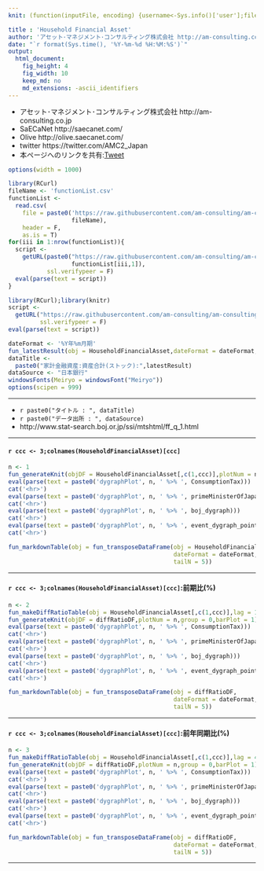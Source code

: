 ```yaml
---
knit: (function(inputFile, encoding) {username<-Sys.info()['user'];fileName<-'defaultPath.csv';pathToFile <-paste0('C:/Users/', username,'/Desktop/pathToCSV/');setwd(pathToFile);buf0<-read.csv(fileName,header = F,skip = 0,stringsAsFactor = F,check.names = F,fileEncoding = 'utf-8');timeStamp<-format(Sys.time(),'%Y%m%d%H%M%S');rmarkdown::render(inputFile, encoding = encoding, output_file = paste0('C:/Users/',username,buf0[2,1],'charts/','am-consulting.co.jp-HouseholdFinancialAsset.html')) })

title : 'Household Financial Asset'
author: 'アセット･マネジメント･コンサルティング株式会社 http://am-consulting.co.jp'
date: "`r format(Sys.time(), '%Y-%m-%d %H:%M:%S')`"
output: 
  html_document:
    fig_height: 4
    fig_width: 10
    keep_md: no
    md_extensions: -ascii_identifiers 
---
```

<link href="http://knowledgevault.saecanet.com/components/rmarkdown-html.css" rel="stylesheet">
<script src="http://knowledgevault.saecanet.com/components/JavascriptCode.js"></script>
<style>.main-container {max-width : 1000px;}</style>

- アセット･マネジメント･コンサルティング株式会社 http://am-consulting.co.jp
- SaECaNet http://saecanet.com/
- Olive http://olive.saecanet.com/
- twitter https://twitter.com/AMC2_Japan
- 本ページへのリンクを共有:<a href="https://twitter.com/share" class="twitter-share-button" data-via="AMC2_Japan" data-size="large">Tweet</a> <script>!function(d,s,id){var js,fjs=d.getElementsByTagName(s)[0],p=/^http:/.test(d.location)?'http':'https';if(!d.getElementById(id)){js=d.createElement(s);js.id=id;js.src=p+'://platform.twitter.com/widgets.js';fjs.parentNode.insertBefore(js,fjs);}}(document, 'script', 'twitter-wjs');</script>

```r
options(width = 1000)
```

```r
library(RCurl)
fileName <- 'functionList.csv'
functionList <-
  read.csv(
    file = paste0('https://raw.githubusercontent.com/am-consulting/am-consulting.github.io/master/csv/',
                  fileName),
    header = F,
    as.is = T)
for(iii in 1:nrow(functionList)){
  script <- 
    getURL(paste0("https://raw.githubusercontent.com/am-consulting/am-consulting.github.io/master/", 
                  functionList[iii,1]),
           ssl.verifypeer = F)
  eval(parse(text = script))
}
```

```r
library(RCurl);library(knitr)
script <-
  getURL("https://raw.githubusercontent.com/am-consulting/am-consulting.github.io/master/importHouseholdFinancialAsset-2017.r",
         ssl.verifypeer = F)
eval(parse(text = script))
```

```r
dateFormat <- '%Y年%m月期'
fun_latestResult(obj = HouseholdFinancialAsset,dateFormat = dateFormat,objColumn = 3)
dataTitle <- 
  paste0("家計金融資産:資産合計(ストック):",latestResult)
dataSource <- "日本銀行"
windowsFonts(Meiryo = windowsFont("Meiryo"))
options(scipen = 999)
```

***

- `r paste0("タイトル : ", dataTitle)`
- `r paste0("データ出所 : ", dataSource)`
- http://www.stat-search.boj.or.jp/ssi/mtshtml/ff_q_1.html

***
#### `r ccc <- 3;colnames(HouseholdFinancialAsset)[ccc]`

```r
n <- 1
fun_generateKnit(objDF = HouseholdFinancialAsset[,c(1,ccc)],plotNum = n,group = 0)
eval(parse(text = paste0('dygraphPlot', n, ' %>% ', ConsumptionTax)))
cat('<hr>')
eval(parse(text = paste0('dygraphPlot', n, ' %>% ', primeMinisterOfJapan_dygraph)))
cat('<hr>')
eval(parse(text = paste0('dygraphPlot', n, ' %>% ', boj_dygraph)))
cat('<hr>')
eval(parse(text = paste0('dygraphPlot', n, ' %>% ', event_dygraph_point,' %>%  ',event_dygraph_range)))
cat('<hr>')
```

```r
fun_markdownTable(obj = fun_transposeDataFrame(obj = HouseholdFinancialAsset[,c(1,ccc)],
                                               dateFormat = dateFormat,
                                               tailN = 5))
```

***
#### `r ccc <- 3;colnames(HouseholdFinancialAsset)[ccc]`:前期比(%)

```r
n <- 2
fun_makeDiffRatioTable(obj = HouseholdFinancialAsset[,c(1,ccc)],lag = 1)
fun_generateKnit(objDF = diffRatioDF,plotNum = n,group = 0,barPlot = 1)
eval(parse(text = paste0('dygraphPlot', n, ' %>% ', ConsumptionTax)))
cat('<hr>')
eval(parse(text = paste0('dygraphPlot', n, ' %>% ', primeMinisterOfJapan_dygraph)))
cat('<hr>')
eval(parse(text = paste0('dygraphPlot', n, ' %>% ', boj_dygraph)))
cat('<hr>')
eval(parse(text = paste0('dygraphPlot', n, ' %>% ', event_dygraph_point,' %>%  ',event_dygraph_range)))
cat('<hr>')
```

```r
fun_markdownTable(obj = fun_transposeDataFrame(obj = diffRatioDF,
                                               dateFormat = dateFormat,
                                               tailN = 5))
```

***
#### `r ccc <- 3;colnames(HouseholdFinancialAsset)[ccc]`:前年同期比(%)

```r
n <- 3
fun_makeDiffRatioTable(obj = HouseholdFinancialAsset[,c(1,ccc)],lag = 4)
fun_generateKnit(objDF = diffRatioDF,plotNum = n,group = 0,barPlot = 1)
eval(parse(text = paste0('dygraphPlot', n, ' %>% ', ConsumptionTax)))
cat('<hr>')
eval(parse(text = paste0('dygraphPlot', n, ' %>% ', primeMinisterOfJapan_dygraph)))
cat('<hr>')
eval(parse(text = paste0('dygraphPlot', n, ' %>% ', boj_dygraph)))
cat('<hr>')
eval(parse(text = paste0('dygraphPlot', n, ' %>% ', event_dygraph_point,' %>%  ',event_dygraph_range)))
cat('<hr>')
```

```r
fun_markdownTable(obj = fun_transposeDataFrame(obj = diffRatioDF,
                                               dateFormat = dateFormat,
                                               tailN = 5))
```

***
<script>MakeNegative();</script>
<script>
  (function(i,s,o,g,r,a,m){i['GoogleAnalyticsObject']=r;i[r]=i[r]||function(){
  (i[r].q=i[r].q||[]).push(arguments)},i[r].l=1*new Date();a=s.createElement(o),
  m=s.getElementsByTagName(o)[0];a.async=1;a.src=g;m.parentNode.insertBefore(a,m)
  })(window,document,'script','https://www.google-analytics.com/analytics.js','ga');

  ga('create', 'UA-3077339-5', 'auto');
  ga('send', 'pageview');

</script>
